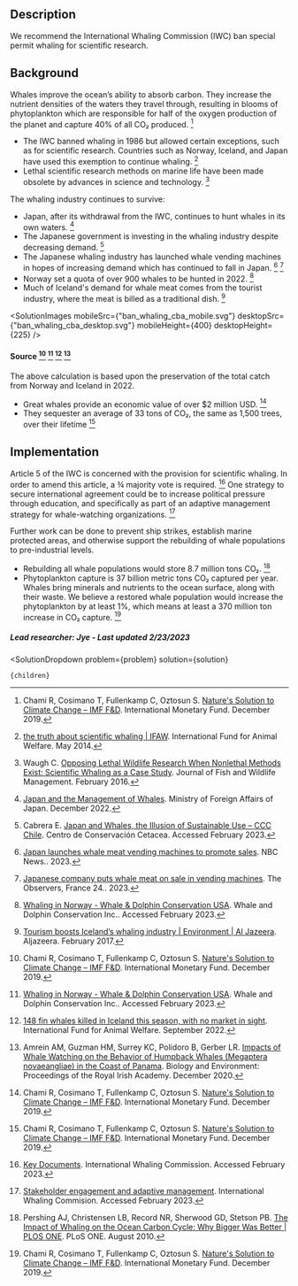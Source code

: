



## Description
We recommend the International Whaling Commission (IWC) ban special permit whaling for scientific research.

## Background
Whales improve the ocean’s ability to absorb carbon. They increase the nutrient densities of the waters they travel through, resulting in blooms of phytoplankton which are responsible for half of the oxygen production of the planet and capture 40% of all CO₂ produced. [^"2"]
- The IWC banned whaling in 1986 but allowed certain exceptions, such as for scientific research. Countries such as Norway, Iceland, and Japan have used this exemption to continue whaling. [^"6"]
- Lethal scientific research methods on marine life have been made obsolete by advances in science and technology. [^"8"]

The whaling industry continues to survive:
- Japan, after its withdrawal from the IWC, continues to hunt whales in its own waters. [^"18"]
- The Japanese government is investing in the whaling industry despite decreasing demand. [^"15"]
- The Japanese whaling industry has launched whale vending machines in hopes of increasing demand which has continued to fall in Japan. [^"16"] [^"17"]
- Norway set a quota of over 900 whales to be hunted in 2022. [^"13"]
- Much of Iceland's demand for whale meat comes from the tourist industry, where the meat is billed as a traditional dish. [^"19"]

<SolutionImages
 mobileSrc={"ban_whaling_cba_mobile.svg"}
 desktopSrc={"ban_whaling_cba_desktop.svg"}
 mobileHeight={400}
 desktopHeight={225}
/>
#### Source [^"2"] [^"13"] [^"12"] [^"10"]

The above calculation is based upon the preservation of the total catch from Norway and Iceland in 2022.
- Great whales provide an economic value of over $2 million USD. [^"2"]
- They sequester an average of 33 tons of CO₂, the same as 1,500 trees, over their lifetime  [^"2"]

## Implementation
Article 5 of the IWC is concerned with the provision for scientific whaling. In order to amend this article, a ¾ majority vote is required. [^"14"] One strategy to secure international agreement could be to increase political pressure through education, and specifically as part of an adaptive management strategy for whale-watching organizations. [^"21"] 

Further work can be done to prevent ship strikes, establish marine protected areas, and otherwise support the rebuilding of whale populations to pre-industrial levels.
- Rebuilding all whale populations would store 8.7 million tons CO₂. [^"20"]
- Phytoplankton capture is 37 billion metric tons CO₂ captured per year. Whales bring minerals and nutrients to the ocean surface, along with their waste. We believe a restored whale population would increase the phytoplankton by at least 1%, which means at least a 370 million ton increase in CO₂ capture. [^"2"]


#####  Lead researcher: Jye - Last updated 2/23/2023



[^"1"]:  [To fight climate change, save the whales, some scientists say](https://news.mongabay.com/2021/03/to-fight-climate-change-save-the-whales-some-scientists-say/). Mongabay. March 2021. 
[^"2"]: Chami R, Cosimano T, Fullenkamp C, Oztosun S. [Nature's Solution to Climate Change – IMF F&D](https://www.imf.org/Publications/fandd/issues/2019/12/natures-solution-to-climate-change-chami). International Monetary Fund. December 2019. 


[^"5"]:  [The benefits and impacts of whale watching](https://wwhandbook.iwc.int/en/responsible-management/benefits-and-impacts-of-whale-watching). International Whaling Comission. Accessed February 2023. 
[^"6"]:  [the truth about scientific whaling | IFAW](https://www.ifaw.org/journal/truth-about-scientific-whaling). International Fund for Animal Welfare. May 2014. 

[^"8"]: Waugh C. [Opposing Lethal Wildlife Research When Nonlethal Methods Exist: Scientific Whaling as a Case Study](https://meridian.allenpress.com/jfwm/article/7/1/231/210537/Opposing-Lethal-Wildlife-Research-When-Nonlethal). Journal of Fish and Wildlife Management. February 2016. 
[^"9"]: Knell N. [Impact of Commercial Whale Watching on Whales](https://papers.ssrn.com/sol3/papers.cfm?abstract_id=3998704). . February 2021. 
[^"10"]: Amrein AM, Guzman HM, Surrey KC, Polidoro B, Gerber LR.  [Impacts of Whale Watching on the Behavior of Humpback Whales (Megaptera novaeangliae) in the Coast of Panama](https://www.frontiersin.org/articles/10.3389/fmars.2020.601277/full?&utm_source=Email_to_authors_&utm_medium=Email&utm_content=T1_11.5e1_author&utm_campaign=Email_publication&field=&journalName=Frontiers_in_Marine_Science&id=601277). Biology and Environment: Proceedings of the Royal Irish Academy. December 2020. 
[^"11"]: Hoyt E. [SUSTAINABLE ECOTOURISM ON ATLANTIC ISLANDS, WITH SPECIAL REFERENCE TO WHALE WATCHING, MARINE PROTECTED AREAS AND SANCTUARIES FOR CETACEANS](https://muse.jhu.edu/pub/423/article/809825/summary). International Fund for Animal Welfare. 2022. 
[^"12"]:  [148 fin whales killed in Iceland this season, with no market in sight](https://www.ifaw.org/international/press-releases/148-fin-whales-killed-in-iceland-this-season-with-no-market-in-sight). International Fund for Animal Welfare. September 2022. 
[^"13"]:  [Whaling in Norway - Whale & Dolphin Conservation USA](https://us.whales.org/our-4-goals/stop-whaling/whaling-in-norway/). Whale and Dolphin Conservation Inc.. Accessed February 2023. 
[^"14"]:  [Key Documents](https://iwc.int/commission/convention). International Whaling Commission. Accessed February 2023. 
[^"15"]: Cabrera E. [Japan and Whales, the Illusion of Sustainable Use – CCC Chile](https://ccc-chile.org/2023/02/03/japan-and-whales-the-illusion-of-sustainable-use/). Centro de Conservación Cetacea. Accessed February 2023. 
[^"16"]:  [Japan launches whale meat vending machines to promote sales](https://www.nbcnews.com/news/world/japan-launches-whale-meat-vending-machines-promote-sales-rcna67995). NBC News.. 2023. 
[^"17"]:  [Japanese company puts whale meat on sale in vending machines](https://observers.france24.com/en/asia-pacific/20230208-japanese-company-puts-whale-meat-on-sale-in-vending-machines). The Observers, France 24.. 2023. 
[^"18"]:  [Japan and the Management of Whales](https://www.mofa.go.jp/policy/economy/fishery/whales/japan.html). Ministry of Foreign Affairs of Japan. December 2022. 
[^"19"]:  [Tourism boosts Iceland’s whaling industry | Environment | Al Jazeera](https://www.aljazeera.com/features/2017/2/17/tourism-boosts-icelands-whaling-industry). Aljazeera. February 2017. 
[^"20"]: Pershing AJ, Christensen LB, Record NR, Sherwood GD, Stetson PB. [The Impact of Whaling on the Ocean Carbon Cycle: Why Bigger Was Better | PLOS ONE](https://journals.plos.org/plosone/article?id=10.1371/journal.pone.0012444). PLoS ONE. August 2010. 
[^"21"]:  [Stakeholder engagement and adaptive management](https://wwhandbook.iwc.int/en/responsible-management/stakeholder-engagement-and-adaptive-management). International Whaling Commision. Accessed February 2023. 

  <SolutionDropdown 
    problem={problem} 
    solution={solution}
  >
    {children}
  </SolutionDropdown>